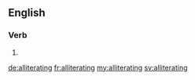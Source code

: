 ==English==

===Verb===
{{head|en|present participle}}

# {{present participle of|alliterate|lang=en}}

[[de:alliterating]]
[[fr:alliterating]]
[[my:alliterating]]
[[sv:alliterating]]